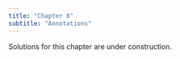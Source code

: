 ```yaml
---
title: "Chapter 8"
subtitle: "Annotations"
---
```


::: callout-warning
Solutions for this chapter are under construction.
:::